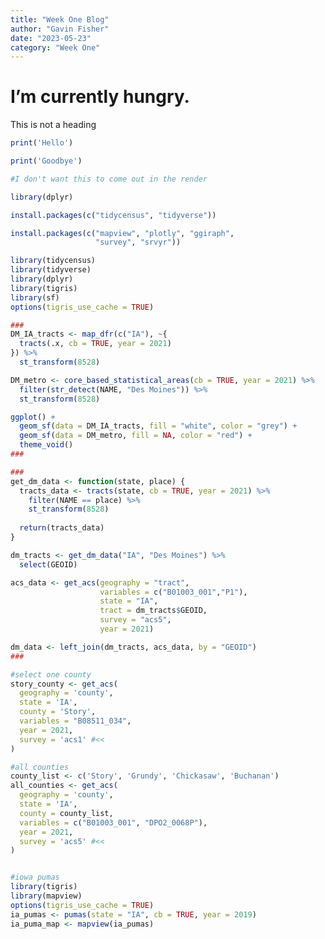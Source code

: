 ```yaml
---
title: "Week One Blog"
author: "Gavin Fisher"
date: "2023-05-23"
category: "Week One"
---
```


# I'm currently hungry.

This is not a heading
```r
print('Hello')
```

```r
print('Goodbye')
```

```r
#I don't want this to come out in the render
```

```r
library(dplyr)
```

```r
install.packages(c("tidycensus", "tidyverse"))

install.packages(c("mapview", "plotly", "ggiraph", 
                   "survey", "srvyr"))

library(tidycensus)
library(tidyverse)
library(dplyr)
library(tigris)
library(sf)
options(tigris_use_cache = TRUE)

###
DM_IA_tracts <- map_dfr(c("IA"), ~{
  tracts(.x, cb = TRUE, year = 2021)
}) %>%
  st_transform(8528)  

DM_metro <- core_based_statistical_areas(cb = TRUE, year = 2021) %>%
  filter(str_detect(NAME, "Des Moines")) %>%
  st_transform(8528)

ggplot() + 
  geom_sf(data = DM_IA_tracts, fill = "white", color = "grey") + 
  geom_sf(data = DM_metro, fill = NA, color = "red") + 
  theme_void()
###

###
get_dm_data <- function(state, place) {
  tracts_data <- tracts(state, cb = TRUE, year = 2021) %>%
    filter(NAME == place) %>%
    st_transform(8528)
  
  return(tracts_data)
}

dm_tracts <- get_dm_data("IA", "Des Moines") %>%
  select(GEOID)

acs_data <- get_acs(geography = "tract",
                    variables = c("B01003_001","P1"),
                    state = "IA",
                    tract = dm_tracts$GEOID,
                    survey = "acs5",
                    year = 2021)

dm_data <- left_join(dm_tracts, acs_data, by = "GEOID")
###

#select one county
story_county <- get_acs(
  geography = 'county',
  state = 'IA',
  county = 'Story',
  variables = "B08511_034",
  year = 2021,
  survey = 'acs1' #<<
)

#all counties
county_list <- c('Story', 'Grundy', 'Chickasaw', 'Buchanan')
all_counties <- get_acs(
  geography = 'county',
  state = 'IA',
  county = county_list,
  variables = c("B01003_001", "DPO2_0068P"),
  year = 2021,
  survey = 'acs5' #<<
)


#iowa pumas
library(tigris)
library(mapview)
options(tigris_use_cache = TRUE)
ia_pumas <- pumas(state = "IA", cb = TRUE, year = 2019)
ia_puma_map <- mapview(ia_pumas)
```

